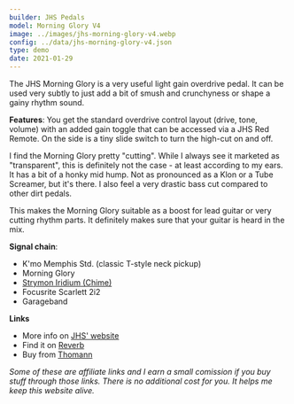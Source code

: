 ```yaml
---
builder: JHS Pedals
model: Morning Glory V4
image: ../images/jhs-morning-glory-v4.webp
config: ../data/jhs-morning-glory-v4.json
type: demo
date: 2021-01-29
---
```


The JHS Morning Glory is a very useful light gain overdrive pedal. It can be used very subtly to just add a bit of smush and crunchyness or shape a gainy rhythm sound.

**Features**: You get the standard overdrive control layout (drive, tone, volume) with an added gain toggle that can be accessed via a JHS Red Remote. On the side is a tiny slide switch to turn the high-cut on and off.

I find the Morning Glory pretty "cutting". While I always see it marketed as "transparent", this is definitely not the case - at least according to my ears. It has a bit of a honky mid hump. Not as pronounced as a Klon or a Tube Screamer, but it's there. I also feel a very drastic bass cut compared to other dirt pedals.

This makes the Morning Glory suitable as a boost for lead guitar or very cutting rhythm parts. It definitely makes sure that your guitar is heard in the mix.

**Signal chain**:

- K'mo Memphis Std. (classic T-style neck pickup)
- Morning Glory
- [Strymon Iridium (Chime)](/demos/strymon-iridium)
- Focusrite Scarlett 2i2
- Garageband

**Links**

- More info on [JHS' website](https://www.jhspedals.info/morning-glory-v4)
- Find it on [Reverb](https://reverb.grsm.io/loopydemos-jhs-morning-glory-v4)
- Buy from [Thomann](https://www.thomann.de/intl/jhs_pedals_morning_glory_v4.htm?partner_id=15606)

_Some of these are affiliate links and I earn a small comission if you buy stuff through those links. There is no additional cost for you. It helps me keep this website alive._
